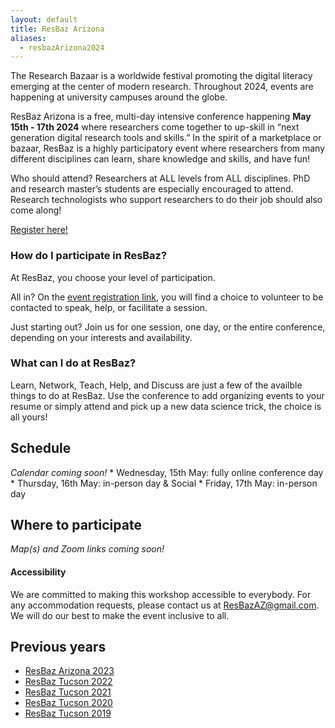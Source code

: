 ```yaml
---
layout: default
title: ResBaz Arizona
aliases:
  - resbazArizona2024 
---
```


The Research Bazaar is a worldwide festival promoting the digital literacy emerging at the center of modern research. Throughout 2024, events are happening at university campuses around the globe.

ResBaz Arizona is a free, multi-day intensive conference happening **May 15th - 17th 2024** where researchers come together to up-skill in "next generation digital research tools and skills." In the spirit of a marketplace or bazaar, ResBaz is a highly participatory event where researchers from many different disciplines can learn, share knowledge and skills, and have fun!

Who should attend? Researchers at ALL levels from ALL disciplines. PhD and research master's students are especially encouraged to attend. Research technologists who support researchers to do their job should also come along!

[Register here!](https://forms.gle/u5naq46pn3YoKERd8)

### How do I participate in ResBaz?

At ResBaz, you choose your level of participation. 

All in? On the [event registration link](https://forms.gle/u5naq46pn3YoKERd8), you will find a choice to volunteer to be contacted to speak, help, or facilitate a session. 

Just starting out? Join us for one session, one day, or the entire conference, depending on your interests and availability. 

### What can I do at ResBaz?

Learn, Network, Teach, Help, and Discuss are just a few of the availble things to do at ResBaz. Use the conference to add organizing events to your resume or simply attend and pick up a new data science trick, the choice is all yours!

## Schedule

*Calendar coming soon!*
* Wednesday, 15th May: fully online conference day
* Thursday, 16th May: in-person day & Social
* Friday, 17th May: in-person day

## Where to participate

*Map(s) and Zoom links coming soon!*

#### Accessibility

We are committed to making this workshop accessible to everybody. For any accommodation requests, please contact us at <ResBazAZ@gmail.com>. We will do our best to make the event inclusive to all. 

## Previous years

- [ResBaz Arizona 2023](/resbaz/Arizona2023.qmd)
- [ResBaz Tucson 2022](/resbaz/resbazTucson2022.qmd)
- [ResBaz Tucson 2021](/resbaz/resbazTucson2021.qmd)
- [ResBaz Tucson 2020](/resbaz/resbazTucson2020.qmd)
- [ResBaz Tucson 2019](/resbaz/resbazTucson2019.qmd)
